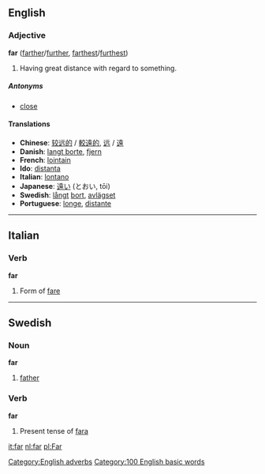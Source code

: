 ==English==
===Adjective===
'''far''' ([[farther]]/[[further]], [[farthest]]/[[furthest]])

#Having great distance with regard to something.

=====Antonyms=====
*[[close]]

====Translations====
*'''Chinese''': [[较远的]] / [[較遠的]], [[远]] / [[遠]]
*'''Danish''': [[langt borte]], [[fjern]]
*'''French''': [[lointain]]
*'''Ido''': [[distanta]]
*'''Italian''': [[lontano]]
*'''Japanese''': [[遠い]] (とおい, tōi)
*'''Swedish''': [[långt]] [[bort]], [[avlägset]]
*'''Portuguese''': [[longe]], [[distante]]

----

==Italian==
=== Verb ===
'''far'''

#Form of [[fare]]

----

==Swedish==
===Noun===
'''far'''

#[[father]]

===Verb===
'''far'''

#Present tense of [[fara#verb|fara]]

[[it:far]]
[[nl:far]]
[[pl:Far]]

[[Category:English adverbs]]
[[Category:100 English basic words]]